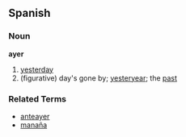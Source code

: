 == Spanish ==
=== Noun ===
'''ayer'''
# [[yesterday]]
# (figurative) day's gone by; [[yesteryear]]; the [[past]]

=== Related Terms ===
*[[anteayer]]
*[[manaña]]